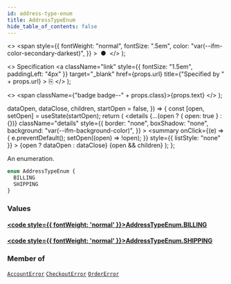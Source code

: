 ```yaml
---
id: address-type-enum
title: AddressTypeEnum
hide_table_of_contents: false
---
```


  <>
    <span
      style={{
        fontWeight: "normal",
        fontSize: ".5em",
        color: "var(--ifm-color-secondary-darkest)",
      }}
    >
      &nbsp;●&nbsp;
    </span>
  </>
);

  <>
    Specification
    <a
      className="link"
      style={{ fontSize: "1.5em", paddingLeft: "4px" }}
      target="\_blank"
      href={props.url}
      title={"Specified by " + props.url}
    >
      ⎘
    </a>
  </>
);

  <>
    <span className={"badge badge--" + props.class}>{props.text}</span>
  </>
);


  dataOpen,
  dataClose,
  children,
  startOpen = false,
}) => {
  const [open, setOpen] = useState(startOpen);
  return (
    <details
      {...(open ? { open: true } : {})}
      className="details"
      style={{
        border: "none",
        boxShadow: "none",
        background: "var(--ifm-background-color)",
      }}
    >
      <summary
        onClick={(e) => {
          e.preventDefault();
          setOpen((open) => !open);
        }}
        style={{ listStyle: "none" }}
      >
        {open ? dataOpen : dataClose}
      </summary>
      {open && children}
    </details>
  );
};

An enumeration.

```graphql
enum AddressTypeEnum {
  BILLING
  SHIPPING
}
```

### Values

#### [<code style={{ fontWeight: 'normal' }}>AddressTypeEnum.<b>BILLING</b></code>](#)

>

#### [<code style={{ fontWeight: 'normal' }}>AddressTypeEnum.<b>SHIPPING</b></code>](#)

>

### Member of

[`AccountError`](../../../api-storefront/users/objects/account-error) <Badge class="secondary" text="object"/><Bullet />[`CheckoutError`](../../../api-storefront/checkout/objects/checkout-error) <Badge class="secondary" text="object"/><Bullet />[`OrderError`](../../../api-storefront/orders/objects/order-error) <Badge class="secondary" text="object"/>
